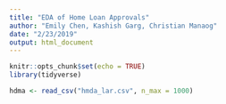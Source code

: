 ```yaml
---
title: "EDA of Home Loan Approvals"
author: "Emily Chen, Kashish Garg, Christian Manaog"
date: "2/23/2019"
output: html_document
---
```


```r
knitr::opts_chunk$set(echo = TRUE)
library(tidyverse)
```


```r
hdma <- read_csv("hmda_lar.csv", n_max = 1000)

```

